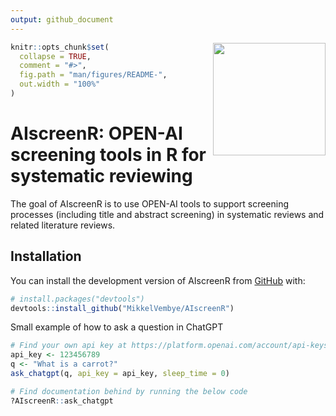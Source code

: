```yaml
---
output: github_document
---
```


<!-- README.md is generated from README.Rmd. Please edit that file -->

<img src="man/figures/AIscreenR_hex.png" align="right" width="180"/>

```r
knitr::opts_chunk$set(
  collapse = TRUE,
  comment = "#>",
  fig.path = "man/figures/README-",
  out.width = "100%"
)
```

# AIscreenR: OPEN-AI screening tools in R for systematic reviewing

<!-- badges: start -->
<!-- badges: end -->

The goal of AIscreenR is to use OPEN-AI tools to support screening processes (including title and abstract screening) 
in systematic reviews and related literature reviews.

## Installation

You can install the development version of AIscreenR from [GitHub](https://github.com/) with:

``` r
# install.packages("devtools")
devtools::install_github("MikkelVembye/AIscreenR")
```

Small example of how to ask a question in ChatGPT
```r

# Find your own api key at https://platform.openai.com/account/api-keys
api_key <- 123456789
q <- "What is a carrot?"
ask_chatgpt(q, api_key = api_key, sleep_time = 0)

# Find documentation behind by running the below code
?AIscreenR::ask_chatgpt

```
